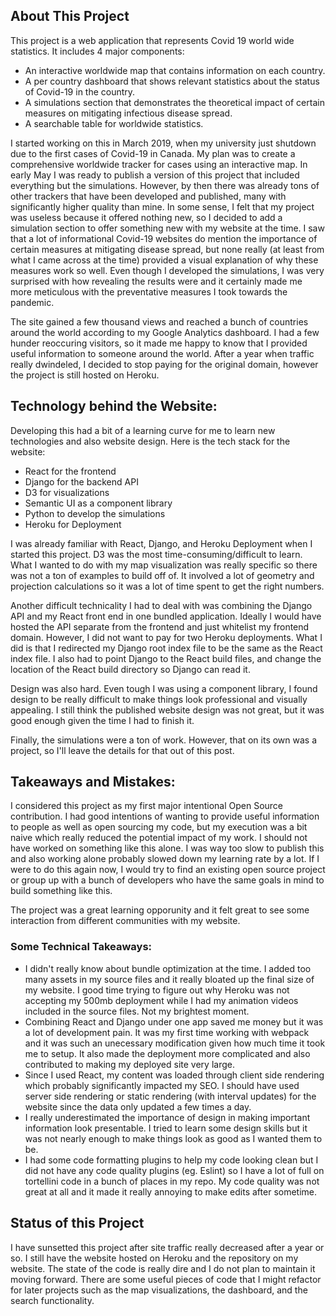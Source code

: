 
## About This Project
 
 This project is a web application that represents Covid 19 world wide statistics. It includes 4 major
 components:
 - An interactive worldwide map that contains information on each country.
 - A per country dashboard that shows relevant statistics about the status of Covid-19 in the country. 
 - A simulations section that demonstrates the theoretical impact of certain measures on mitigating infectious
 disease spread.
 - A searchable table for worldwide statistics.

 <ImageSrc src="https://f004.backblazeb2.com/file/websitev1/covid-map.png"
    caption="Interactive Map component" />


 I started working on this in March 2019, when my university just shutdown
 due to the first cases of Covid-19 in Canada. My plan was to create a comprehensive worldwide tracker
 for cases using an interactive map. In early May I was ready to publish a version of this project that
 included everything but the simulations. However, by then there was already tons of other trackers
 that have been developed and published, many with significantly higher quality than mine. In some sense, 
 I felt that my project was useless because it offered nothing new, so I decided to add a simulation section
 to offer something new with my website at the time. I saw that a lot of informational Covid-19 websites
 do mention the importance of certain measures at mitigating disease spread, but none really (at least from
 what I came across at the time) provided a visual explanation of why these measures work so well.
 Even though I developed the simulations, I was very surprised with how revealing the results were and it 
 certainly made me more meticulous with the preventative measures I took towards the pandemic. 

 The site gained a few thousand views and reached a bunch of countries around the world according to my 
 Google Analytics dashboard. I had a few hunder reoccuring visitors, so it made me happy to know that 
 I provided useful information to someone around the world. After a year when traffic really dwindeled,
 I decided to stop paying for the original domain, however the project is still hosted on Heroku. 


## Technology behind the Website:

Developing this had a bit of a learning curve for me to learn new technologies and also website design.
Here is the tech stack for the website:

- React for the frontend 
- Django for the backend API
- D3 for visualizations
- Semantic UI as a component library
- Python to develop the simulations
- Heroku for Deployment

I was already familiar with React, Django, and Heroku Deployment when I started this project.
D3 was the most time-consuming/difficult to learn. What I wanted to do with my map visualization
was really specific so there was not a ton of examples to build off of. It involved a lot of geometry and
projection calculations so it was a lot of time spent to get the right numbers. 

Another difficult technicality I had to deal with was combining the Django API and my React front end in one bundled
application. Ideally I would have hosted the API separate from the frontend and just whitelist my frontend domain. However,
I did not want to pay for two Heroku deployments. What I did is that I redirected my Django root index file to be the same
as the React index file. I also had to point Django to the React build files, and change the location of the React build
directory so Django can read it.

Design was also hard. Even tough I was using a component library, I found design to be really difficult to make
things look professional and visually appealing. I still think the published website design was not great, but 
it was good enough given the time I had to finish it.

Finally, the simulations were a ton of work. However, that on its own was a project, so I'll leave the details
for that out of this post.


## Takeaways and Mistakes:

I considered this project as my first major intentional Open Source contribution. I had good intentions of wanting
to provide useful information to people as well as open sourcing my code, but my execution was a bit naive which 
really reduced the potential impact of my work. I should not have worked on something like this alone. I was 
way too slow to publish this and also working alone probably slowed down my learning rate by a lot. If I were 
to do this again now, I would try to find an existing open source project or group up with a bunch of developers who
have the same goals in mind to build something like this. 

The project was a great learning opporunity and it felt great to see some interaction from different communities with 
my website. 

### Some Technical Takeaways:

- I didn't really know about bundle optimization at the time. I added too many assets in my source files
and it really bloated up the final size of my website. I good time trying to figure out why Heroku was
not accepting my 500mb deployment while I had my animation videos included in the source files. Not 
my brightest moment. 
- Combining React and Django under one app saved me money but it was a lot of development pain. It was my first
time working with webpack and it was such an unecessary modification given how much time it took me to setup. 
It also made the deployment more complicated and also contributed to making my deployed site very large. 
- Since I used React, my content was loaded through client side rendering which probably
significantly impacted my SEO. I should have used server side rendering or static rendering (with interval updates) 
for the website since the data only updated a few times a day.
- I really underestimated the importance of design in making important information look presentable. I tried 
to learn some design skills but it was not nearly enough to make things look as good as I wanted them to be. 
- I had some code formatting plugins to help my code looking clean but I did not have any code quality 
plugins (eg. Eslint) so I have a lot of full on tortellini code in a bunch of places in my repo. My 
code quality was not great at all and it made it really annoying to make edits after sometime. 



## Status of this Project

I have sunsetted this project after site traffic really decreased after a year or so. I still have the website
hosted on Heroku and the repository on my website. The state of the code is really dire and I do not plan to
maintain it moving forward. There are some useful pieces of code that I might refactor for later projects
such as the map visualizations, the dashboard, and the search functionality.

